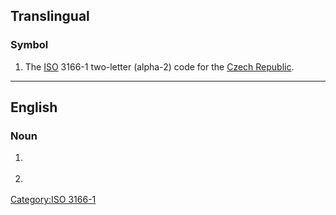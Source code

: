 {{also|cz|.cz|-cz|C.Z.|Cz.}}

==Translingual==

===Symbol===
{{head|mul|symbol}}
# The [[ISO]] 3166-1 two-letter (alpha-2) code for the [[Czech Republic]].

[[Category:ISO 3166-1]]

----

==English==

===Noun===
{{en-noun}}

# {{abbreviation of|en|cubic zirconia}} {{gloss|cubic zirconium oxide}}
# {{abbreviation of|en|cubic zirconium}} {{gloss|a gem of cubic zirconia}}